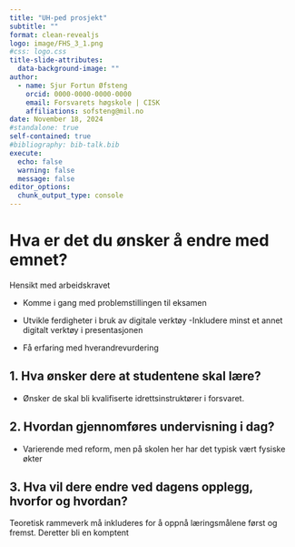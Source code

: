 ```yaml
---
title: "UH-ped prosjekt"
subtitle: ""
format: clean-revealjs
logo: image/FHS_3_1.png
#css: logo.css
title-slide-attributes: 
  data-background-image: ""
author:
  - name: Sjur Fortun Øfsteng
    orcid: 0000-0000-0000-0000
    email: Forsvarets høgskole | CISK
    affiliations: sofsteng@mil.no
date: November 18, 2024
#standalone: true
self-contained: true
#bibliography: bib-talk.bib
execute: 
  echo: false
  warning: false
  message: false
editor_options: 
  chunk_output_type: console
---
```




# Hva er det du ønsker å endre med emnet?

Hensikt med arbeidskravet

-	Komme i gang med problemstillingen til eksamen  

-	Utvikle ferdigheter i bruk av digitale verktøy
    -Inkludere minst et annet digitalt verktøy i presentasjonen  

-	Få erfaring med hverandrevurdering


## 1.	Hva ønsker dere at studentene skal lære?

- Ønsker de skal bli kvalifiserte idrettsinstruktører i forsvaret.

## 2.	Hvordan gjennomføres undervisning i dag?

- Varierende med reform, men på skolen her har det typisk vært fysiske økter

## 3.	Hva vil dere endre ved dagens opplegg, hvorfor og hvordan?

Teoretisk rammeverk må inkluderes for å oppnå læringsmålene først og fremst.
Deretter bli en komptent 
